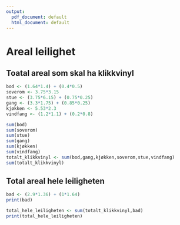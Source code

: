 ```yaml
---
output:
  pdf_document: default
  html_document: default
---
```

# Areal leilighet

## Toatal areal som skal ha klikkvinyl

```r
bod <- (1.64*1.4) + (0.4*0.5)
soverom <- 3.75*3.15
stue <- (3.75*6.15) + (0.75*0.25)
gang <- (3.3*1.75) + (0.85*0.25)
kjøkken <- 5.53*2.3
vindfang <- (1.2*1.1) + (0.2*0.8)
```


```r
sum(bod)
sum(soverom)
sum(stue)
sum(gang)
sum(kjøkken)
sum(vindfang)
totalt_klikkvinyl <- sum(bod,gang,kjøkken,soverom,stue,vindfang)
sum(totalt_klikkvinyl)
```


## Total areal hele leiligheten

```r
bad <- (2.9*1.36) + (1*1.64)
print(bad)
```


```r
total_hele_leiligheten <- sum(totalt_klikkvinyl,bad)
print(total_hele_leiligheten)
```

